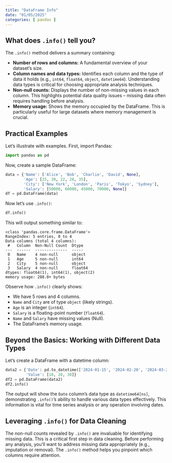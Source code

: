 ```yaml
---
title: "DataFrame Info"
date: "01/05/2025"
categories: [ pandas ]
---
```


## What does `.info()` tell you?

The `.info()` method delivers a summary containing:

* **Number of rows and columns:**  A fundamental overview of your dataset's size.
* **Column names and data types:**  Identifies each column and the type of data it holds (e.g., `int64`, `float64`, `object`, `datetime64`). Understanding data types is critical for choosing appropriate analysis techniques.
* **Non-null counts:** Displays the number of non-missing values in each column.  This highlights potential data quality issues – missing data often requires handling before analysis.
* **Memory usage:**  Shows the memory occupied by the DataFrame. This is particularly useful for large datasets where memory management is crucial.

## Practical Examples

Let's illustrate with examples.  First, import Pandas:

```python
import pandas as pd
```

Now, create a sample DataFrame:

```python
data = {'Name': ['Alice', 'Bob', 'Charlie', 'David', None],
        'Age': [25, 30, 22, 28, 35],
        'City': ['New York', 'London', 'Paris', 'Tokyo', 'Sydney'],
        'Salary': [50000, 60000, 45000, 70000, None]}
df = pd.DataFrame(data)
```

Now let's use `.info()`:

```python
df.info()
```

This will output something similar to:


```
<class 'pandas.core.frame.DataFrame'>
RangeIndex: 5 entries, 0 to 4
Data columns (total 4 columns):
 #   Column  Non-Null Count  Dtype 
---  ------  --------------  ----- 
 0   Name    4 non-null      object
 1   Age     5 non-null      int64 
 2   City    5 non-null      object
 3   Salary  4 non-null      float64
dtypes: float64(1), int64(1), object(2)
memory usage: 288.0+ bytes
```

Observe how `.info()` clearly shows:

* We have 5 rows and 4 columns.
* `Name` and `City` are of type `object` (likely strings).
* `Age` is an integer (`int64`).
* `Salary` is a floating-point number (`float64`).
* `Name` and `Salary` have missing values (Null).
* The DataFrame's memory usage.


##  Beyond the Basics:  Working with Different Data Types

Let's create a DataFrame with a datetime column:

```python
data2 = {'Date': pd.to_datetime(['2024-01-15', '2024-02-20', '2024-03-25']),
         'Value': [10, 20, 30]}
df2 = pd.DataFrame(data2)
df2.info()
```

The output will show the `Date` column's data type as `datetime64[ns]`, demonstrating `.info()`'s ability to handle various data types effectively.  This information is vital for time series analysis or any operation involving dates.


## Leveraging `.info()` for Data Cleaning

The non-null counts revealed by `.info()` are invaluable for identifying missing data.  This is a critical first step in data cleaning.  Before performing any analysis, you'll want to address missing data appropriately (e.g., imputation or removal).  The `.info()` method helps you pinpoint which columns require attention.

